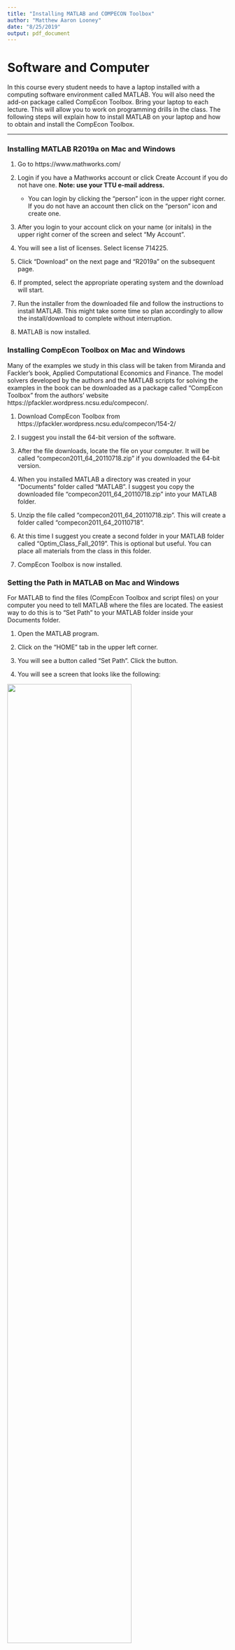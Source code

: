 ```yaml
---
title: "Installing MATLAB and COMPECON Toolbox"
author: "Matthew Aaron Looney"
date: "8/25/2019"
output: pdf_document
---
```


# Software and Computer

In this course every student needs to have a laptop installed with a computing software environment called MATLAB. You will also need the add-on package called CompEcon Toolbox. Bring your laptop to each lecture. This will allow you to work on programming drills in the class. The following steps will explain how to install MATLAB on your laptop and how to obtain and install the CompEcon Toolbox.

---

### Installing MATLAB R2019a on Mac and Windows

  1.  Go to https://www.mathworks.com/
  
  2.  Login if you have a Mathworks account or click Create Account if you do not have one. **Note: use your TTU e-mail address.**
      *  You can login by clicking the "person" icon in the upper right corner. If you do not have an account then click on the "person" icon and create one. 
      
  3.  After you login to your account click on your name (or initals) in the upper right corner of the screen and select "My Account".
  
  4.  You will see a list of licenses. Select license 714225.
  
  5.  Click "Download" on the next page and "R2019a" on the subsequent page.
  
  6.  If prompted, select the appropriate operating system and the download will start.
  
  7.  Run the installer from the downloaded file and follow the instructions to install MATLAB. This might take some time so plan accordingly to allow the install/download to complete without interruption.
  
  8.  MATLAB is now installed.
  
  
### Installing CompEcon Toolbox on Mac and Windows
  
  Many of the examples we study in this class will be taken from Miranda and Fackler’s book, Applied Computational Economics and Finance. The model solvers developed by the authors and the MATLAB scripts for solving the examples in the book can be downloaded as a package called “CompEcon Toolbox” from the authors’ website https://pfackler.wordpress.ncsu.edu/compecon/.
  
  1.  Download CompEcon Toolbox from https://pfackler.wordpress.ncsu.edu/compecon/154-2/
  
  2.  I suggest you install the 64-bit version of the software.
  
  3.  After the file downloads, locate the file on your computer. It will be called "compecon2011_64_20110718.zip" if you downloaded the 64-bit version.
  
  4.  When you installed MATLAB a directory was created in your "Documents" folder called "MATLAB". I suggest you copy the downloaded file "compecon2011_64_20110718.zip" into your MATLAB folder.
  
  5.  Unzip the file called "compecon2011_64_20110718.zip". This will create a folder called "compecon2011_64_20110718".
  
  6.  At this time I suggest you create a second folder in your MATLAB folder called "Optim_Class_Fall_2019". This is optional but useful. You can place all materials from the class in this folder. 
  
  7.  CompEcon Toolbox is now installed.
  

### Setting the Path in MATLAB on Mac and Windows

For MATLAB to find the files (CompEcon Toolbox and script files) on your computer you need to tell MATLAB where the files are located. The easiest way to do this is to "Set Path" to your MATLAB folder inside your Documents folder. 

  1.  Open the MATLAB program. 
  
  2.  Click on the "HOME" tab in the upper left corner.
  
  3.  You will see a button called "Set Path". Click the button.
  
  4.  You will see a screen that looks like the following:

![](/Users/malooney/Documents/malooney.github.io/Optim_Class_Fall2019/softwareInstall/setPath.png){ width=75% }

  5.  Click on the "Add with Subfolders..." button.
  
  6.  Navigate to your Documents folder and select the MATLAB folder. Click "Open" (on Mac) or "Select Folder" (on Windows).
  
  7.  Click "Save" and then "Close".

  8. The path is now set. Anything saved inside your MATLAB folder will now be visible to MATLAB.
  
  9.  If you created a folder called "Optim_Class_Fall_2019" in your MATLAB folder then all you need to do is simply copy files into this folder and the files will be automatically added to the MATLAB path. EASY!
  

### Compiling the CompEcon Toolbox

For the CompEcon Toolbox to function properly we need to compile some code. If you have never compiled code before this can sound scary but I assure you the process is not very complicated.

#### For Mac users

We need to install the "Xcode command line tools".
  
  1.  Open the "Terminal" application. This is inside the "Utilities" folder inside the main "Applications" folder on your hard drive.
  
  2.  At the command prompt, type "Xcode-select --install".
  
  3.  Once the install is complete open the MATLAB application.
  
  4.  In the "Command Window" type, "mexall". 
  
  5.  The CompEcon Toolbox code will start to compile. Wait until it is done.
  
  6.  Your code is now compiled...EASY!!
  
#### For Windows users

We need to download a Windows compatible compiler. The easiest compiler to use is "Mingw-w64 - GCC for Windows 64 & 32 bits". 

  1.  Open the MATLAB application and click on the "HOME" tab.
  
  2.  Click on the "Add-Ons" button in the upper right of the screen.
  
  3.  The "Add-On Explorer" will open.
  
  4.  In the upper right of the screen there is a search bar. Type "MinGW-w64" and hit enter.
  
  5.  The following screen will appear:
  
![](/Users/malooney/Documents/malooney.github.io/Optim_Class_Fall2019/softwareInstall/Mingw.png){ width=75% }
  
  6.  Click on "MATLAB Support for MinGW-w64 C/C++ Compiler" and click the "Install" button. Follow the directions for installing the compiler.
  
  7.  Once the install is complete, close the "Add-On Explorer".
  
  8.  In the "Command Window" of MATLAB, type, "mexall". 
  
  9.  The CompEcon Toolbox code will start to compile. Wait until it is done.
  
  10.  Your code is now compiled...EASY!!
  
  
  
### Renaming the "Psi" function in CompEcon Toolbox

We are almost done.

There is one small issue with the CompEcon Toolbox. MATLAB has a built-in function called "Psi.c". However, CompEcon Toolbox also has a function called "Psi.c". This throws a warning message when you start MATLAB after installing and compiling CompEcon Toolbox.. The easy workaround solution is to rename the CompEcon Toolbox function "Psi.c" to something else.

None of the scripts we will use in this class require use of the Psi.c function but you need to keep in mind that we are renaming the "Psi.c" function so if in the future you use a script that requires use of the "Psi.c" function from CompEcon Toolbox you will need to rename that inside the script file also. This sounds convoluted and complicated but it is not. It is just hard to explain in words. The action is very simple.

  1.  Open the MATLAB folder inside your Documents folder. 
  
  2.  Open the CompEcon folder.
  
  3.  Open the CEtools folder and scroll down until you find the file named "Psi.c".
  
  4.  I suggest you rename all "Psi.x" files to "Psi_cet.x", where "x" represents the file extension and "cet" stands for compecon toolbox. For example, the file called "Psi.c" will be renamed to "Psi_cet.c". Depending on the version of CompEcon Toolbox you installed you should have about six files to rename. Rename them all.
  
  5.  Once you have done this restart MATLAB. You should not see any warning notices about the Psi function. If you do you have missed renaming a file.
  

---

### You should now have a fully functioning version of MATLAB installed.

### You should now have the CompEcon Toolbox installed.

### Your Path should be set to the MATLAB folder inside your Documents folder.

### You should have all code compiled.

### You should not see any warning notices when starting MATLAB.

\bigskip
\bigskip

\centering

# If you had trouble with any of these steps please get in touch with me and I can help guide you through the process.
  
  
  
  
  
  
  
  
  
  
  
  
  
  
  
  